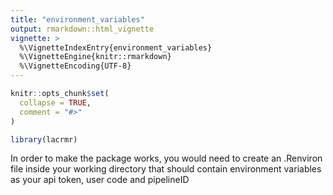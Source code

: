 ```yaml
---
title: "environment_variables"
output: rmarkdown::html_vignette
vignette: >
  %\VignetteIndexEntry{environment_variables}
  %\VignetteEngine{knitr::rmarkdown}
  %\VignetteEncoding{UTF-8}
---
```


```r
knitr::opts_chunk$set(
  collapse = TRUE,
  comment = "#>"
)
```

```r
library(lacrmr)
```


In order to make the package works, you would need to create an .Renviron
file inside your working directory that should contain environment variables
as your api token, user code and pipelineID





